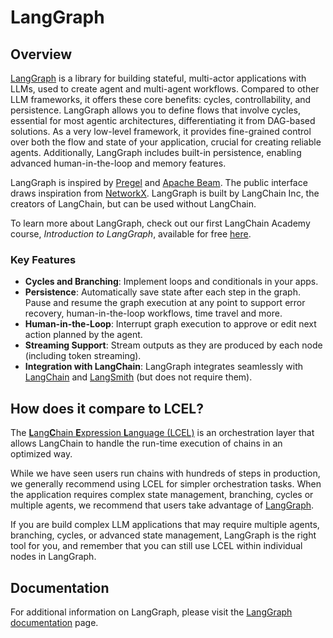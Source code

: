 # LangGraph

## Overview

[LangGraph](https://langchain-ai.github.io/langgraph/) is a library for building stateful, multi-actor applications with LLMs, used to create agent and multi-agent workflows. Compared to other LLM frameworks, it offers these core benefits: cycles, controllability, and persistence. LangGraph allows you to define flows that involve cycles, essential for most agentic architectures, differentiating it from DAG-based solutions. As a very low-level framework, it provides fine-grained control over both the flow and state of your application, crucial for creating reliable agents. Additionally, LangGraph includes built-in persistence, enabling advanced human-in-the-loop and memory features.

LangGraph is inspired by [Pregel](https://research.google/pubs/pub37252/) and [Apache Beam](https://beam.apache.org/). The public interface draws inspiration from [NetworkX](https://networkx.org/documentation/latest/). LangGraph is built by LangChain Inc, the creators of LangChain, but can be used without LangChain.

To learn more about LangGraph, check out our first LangChain Academy course, *Introduction to LangGraph*, available for free [here](https://academy.langchain.com/courses/intro-to-langgraph).

### Key Features

- **Cycles and Branching**: Implement loops and conditionals in your apps.
- **Persistence**: Automatically save state after each step in the graph. Pause and resume the graph execution at any point to support error recovery, human-in-the-loop workflows, time travel and more.
- **Human-in-the-Loop**: Interrupt graph execution to approve or edit next action planned by the agent.
- **Streaming Support**: Stream outputs as they are produced by each node (including token streaming).
- **Integration with LangChain**: LangGraph integrates seamlessly with [LangChain](https://github.com/langchain-ai/langchain/) and [LangSmith](https://docs.smith.langchain.com/) (but does not require them).

## How does it compare to LCEL?

The [**L**ang**C**hain **E**xpression **L**anguage (LCEL)](/docs/concepts/lcel) is an orchestration layer that allows LangChain to handle the run-time execution of chains in an optimized way.

While we have seen users run chains with hundreds of steps in production, we generally recommend using LCEL for simpler orchestration tasks. When the application requires complex state management, branching, cycles or multiple agents, we recommend that users take advantage of [LangGraph](/docs/concepts/langgraph).

If you are build complex LLM applications that may require multiple agents, branching, cycles, or advanced state management, LangGraph is the right tool for you, and remember that you can still use LCEL within individual nodes in LangGraph.

## Documentation

For additional information on LangGraph, please visit the [LangGraph documentation](https://langchain-ai.github.io/langgraph/) page.